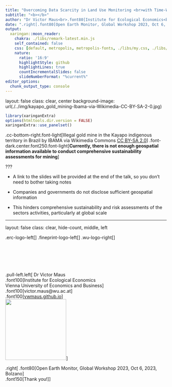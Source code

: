 ```yaml
---
title: "Overcoming Data Scarcity in Land Use Monitoring <br>with Time-Weighted Dynamic Time Warping .wu-logo-right[]"
subtitle: "<b></b>"
author: "Dr Victor Maus<br>.font80[Institute for Ecological Economics<br>Vienna University of Economics and Business]<br>.font80[victor.maus@wu.ac.at]<br>.font80[<a href='https://vwmaus.github.io'>vwmaus.github.io</a>]"
date: ".right[.font80[Open Earth Monitor, Global Workshop 2023, Oct 6, 2023, Bolzano].footnote-right[Except where otherwise noted, content on these slides is licensed under <a href='https://creativecommons.org/licenses/by-sa/4.0'>CC BY-SA 4.0 license</a>]]"
output: 
  xaringan::moon_reader:
    chakra: ./libs/remark-latest.min.js
    self_contained: false
    css: [default, metropolis, metropolis-fonts, ./libs/my.css, ./libs/tachyons-min.css]
    nature:
      ratio: '16:9'
      highlightStyle: github
      highlightLines: true
      countIncrementalSlides: false
      slideNumberFormat: "%current%"
editor_options:
  chunk_output_type: console
---
```

layout: false
class: clear, center
background-image: url(./../img/kayapo_gold_mining-Ibama-via-Wikimedia-CC-BY-SA-2-0.jpg)

```r
library(xaringanExtra)
options(htmltools.dir.version = FALSE)
xaringanExtra::use_panelset()
```


.cc-bottom-right.font-light[Illegal gold mine in the Kayapo indigenous territory in Brazil by IBAMA via Wikimedia Commons
<a href="https://creativecommons.org/licenses/by-sa/2.0/deed.en">CC BY-SA 2.0</a>]
.font-dark.center.font250.font-light[**Currently, there is not enough geospatial information available to conduct comprehensive sustainability assessments for mining**]

???

- A link to the slides will be provided at the end of the talk, so you don't need to bother taking notes

- Companies and governments do not disclose sufficient geospatial information

- This hinders comprehensive sustainability and risk assessments of the sectors activities, particularly at global scale




---
layout: false
class: clear, hide-count, middle, left

.erc-logo-left[] .fineprint-logo-left[] .wu-logo-right[]

<br><br><br><br><br>
.pull-left.left[
Dr Victor Maus<br>.font100[Institute for Ecological Economics<br>Vienna University of Economics and Business]<br>.font100[victor.maus@wu.ac.at]<br>.font100[<a href='https://vwmaus.github.io'>vwmaus.github.io</a>]<br>
<img src="./../img/qrcode_www.victor-maus.com.png" height="190"/>
]


.right[
  .font80[Open Earth Monitor, Global Workshop 2023, Oct 6, 2023, Bolzano]<br>
  .font150[Thank you!]
]
